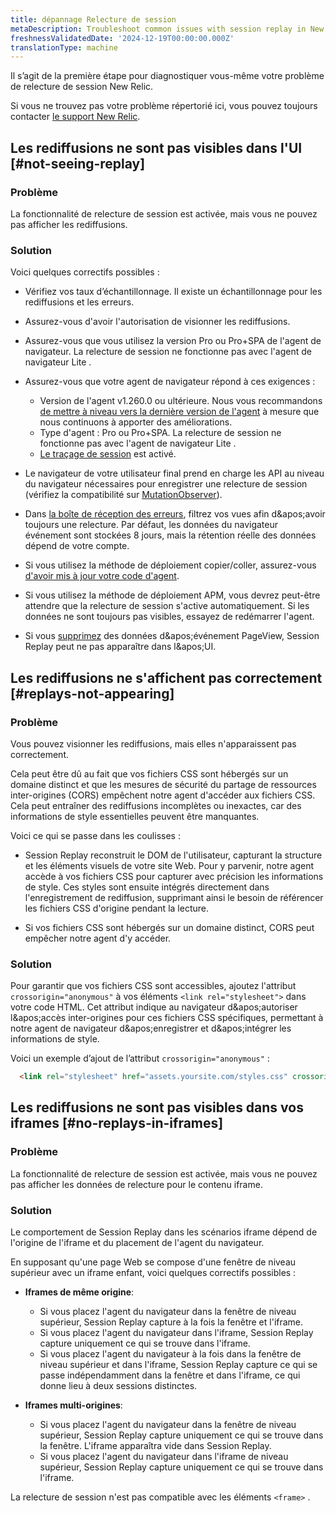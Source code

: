 ```yaml
---
title: dépannage Relecture de session
metaDescription: Troubleshoot common issues with session replay in New Relic Browser.
freshnessValidatedDate: '2024-12-19T00:00:00.000Z'
translationType: machine
---
```


Il s’agit de la première étape pour diagnostiquer vous-même votre problème de relecture de session New Relic.

Si vous ne trouvez pas votre problème répertorié ici, vous pouvez toujours contacter [le support New Relic](https://support.newrelic.com).

## Les rediffusions ne sont pas visibles dans l&apos;UI [#not-seeing-replay]

### Problème

La fonctionnalité de relecture de session est activée, mais vous ne pouvez pas afficher les rediffusions.

### Solution

Voici quelques correctifs possibles :

* Vérifiez vos taux d’échantillonnage. Il existe un échantillonnage pour les rediffusions et les erreurs.

* Assurez-vous d&apos;avoir l&apos;autorisation de visionner les rediffusions.

* Assurez-vous que vous utilisez la version Pro ou Pro+SPA de l&apos;agent de navigateur. La relecture de session ne fonctionne pas avec l&apos;agent de navigateur Lite .

* Assurez-vous que votre agent de navigateur répond à ces exigences :

  * Version de l&apos;agent v1.260.0 ou ultérieure. Nous vous recommandons [de mettre à niveau vers la dernière version de l&apos;agent](/docs/release-notes/new-relic-browser-release-notes/browser-agent-release-notes) à mesure que nous continuons à apporter des améliorations.
  * Type d&apos;agent : Pro ou Pro+SPA. La relecture de session ne fonctionne pas avec l&apos;agent de navigateur Lite .
  * [Le traçage de session](/docs/browser/browser-monitoring/browser-pro-features/session-traces-explore-webpages-life-cycle/#requirements) est activé.

* Le navigateur de votre utilisateur final prend en charge les API au niveau du navigateur nécessaires pour enregistrer une relecture de session (vérifiez la compatibilité sur [MutationObserver](https://caniuse.com/mutationobserver)).

* Dans [la boîte de réception des erreurs](/docs/errors-inbox/errors-inbox/), filtrez vos vues afin d&amp;apos;avoir toujours une relecture. Par défaut, les données du navigateur événement sont stockées 8 jours, mais la rétention réelle des données dépend de votre compte.

* Si vous utilisez la méthode de déploiement copier/coller, assurez-vous [d&apos;avoir mis à jour votre code d&apos;agent](#update-snippet).

* Si vous utilisez la méthode de déploiement APM, vous devrez peut-être attendre que la relecture de session s&apos;active automatiquement. Si les données ne sont toujours pas visibles, essayez de redémarrer l&apos;agent.

* Si vous [supprimez](https://docs.newrelic.com/docs/data-apis/manage-data/drop-data-using-nerdgraph/) des données d&amp;apos;événement PageView, Session Replay peut ne pas apparaître dans l&amp;apos;UI.

## Les rediffusions ne s&apos;affichent pas correctement [#replays-not-appearing]

### Problème

Vous pouvez visionner les rediffusions, mais elles n&apos;apparaissent pas correctement.

Cela peut être dû au fait que vos fichiers CSS sont hébergés sur un domaine distinct et que les mesures de sécurité du partage de ressources inter-origines (CORS) empêchent notre agent d&apos;accéder aux fichiers CSS. Cela peut entraîner des rediffusions incomplètes ou inexactes, car des informations de style essentielles peuvent être manquantes.

Voici ce qui se passe dans les coulisses :

* Session Replay reconstruit le DOM de l&apos;utilisateur, capturant la structure et les éléments visuels de votre site Web. Pour y parvenir, notre agent accède à vos fichiers CSS pour capturer avec précision les informations de style. Ces styles sont ensuite intégrés directement dans l&apos;enregistrement de rediffusion, supprimant ainsi le besoin de référencer les fichiers CSS d&apos;origine pendant la lecture.

* Si vos fichiers CSS sont hébergés sur un domaine distinct, CORS peut empêcher notre agent d&apos;y accéder.

### Solution

Pour garantir que vos fichiers CSS sont accessibles, ajoutez l&apos;attribut `crossorigin="anonymous"` à vos éléments `<link rel="stylesheet">` dans votre code HTML. Cet attribut indique au navigateur d&amp;apos;autoriser l&amp;apos;accès inter-origines pour ces fichiers CSS spécifiques, permettant à notre agent de navigateur d&amp;apos;enregistrer et d&amp;apos;intégrer les informations de style.

Voici un exemple d’ajout de l’attribut `crossorigin="anonymous"` :

```HTML
  <link rel="stylesheet" href="assets.yoursite.com/styles.css" crossorigin="anonymous">
```

## Les rediffusions ne sont pas visibles dans vos iframes [#no-replays-in-iframes]

### Problème

La fonctionnalité de relecture de session est activée, mais vous ne pouvez pas afficher les données de relecture pour le contenu iframe.

### Solution

Le comportement de Session Replay dans les scénarios iframe dépend de l&apos;origine de l&apos;iframe et du placement de l&apos;agent du navigateur.

En supposant qu&apos;une page Web se compose d&apos;une fenêtre de niveau supérieur avec un iframe enfant, voici quelques correctifs possibles :

* **Iframes de même origine**:

  * Si vous placez l&apos;agent du navigateur dans la fenêtre de niveau supérieur, Session Replay capture à la fois la fenêtre et l&apos;iframe.
  * Si vous placez l&apos;agent du navigateur dans l&apos;iframe, Session Replay capture uniquement ce qui se trouve dans l&apos;iframe.
  * Si vous placez l&apos;agent du navigateur à la fois dans la fenêtre de niveau supérieur et dans l&apos;iframe, Session Replay capture ce qui se passe indépendamment dans la fenêtre et dans l&apos;iframe, ce qui donne lieu à deux sessions distinctes.

* **Iframes multi-origines**:

  * Si vous placez l&apos;agent du navigateur dans la fenêtre de niveau supérieur, Session Replay capture uniquement ce qui se trouve dans la fenêtre. L&apos;iframe apparaîtra vide dans Session Replay.
  * Si vous placez l&apos;agent du navigateur dans l&apos;iframe de niveau supérieur, Session Replay capture uniquement ce qui se trouve dans l&apos;iframe.

La relecture de session n&apos;est pas compatible avec les éléments `<frame>` .